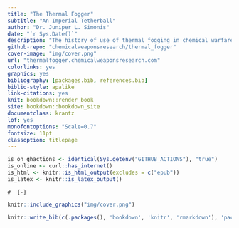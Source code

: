 ```yaml
--- 
title: "The Thermal Fogger"
subtitle: "An Imperial Tetherball"
author: "Dr. Juniper L. Simonis"
date: "`r Sys.Date()`"
description: "The history of use of thermal fogging in chemical warfare."
github-repo: "chemicalweaponsresearch/thermal_fogger"
cover-image: "img/cover.png"
url: "thermalfogger.chemicalweaponsresearch.com"
colorlinks: yes
graphics: yes
bibliography: [packages.bib, references.bib]
biblio-style: apalike
link-citations: yes
knit: bookdown::render_book
site: bookdown::bookdown_site
documentclass: krantz
lof: yes
monofontoptions: "Scale=0.7"
fontsize: 11pt
classoption: titlepage
---
```


```r
is_on_ghactions <- identical(Sys.getenv("GITHUB_ACTIONS"), "true")
is_online <- curl::has_internet()
is_html <- knitr::is_html_output(excludes = c("epub"))
is_latex <- knitr::is_latex_output()
```

```asis
#  {-}
```

```r
knitr::include_graphics("img/cover.png")
```  


```r

knitr::write_bib(c(.packages(), 'bookdown', 'knitr', 'rmarkdown'), 'packages.bib')

```